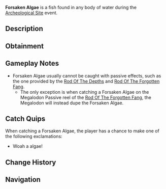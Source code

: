 {{FishInfobox
|image          = Forsaken Algae.png
|rarity         = Limited
|event          = Archeological Site
|sea            = First Sea
|location       = Regionless
|sublocation    = 
|sources        = Fishing Rod
|nopassive      = 1
|radar_location = 
|xp             = 20
|weather        = 
|time           = 
|season         = 
|bait           = 
|base_weight    = 5
|base_value     = 50
|weight_range   = 2.5
|base_chance    = 40
|base_resil     = 100
}}
'''Forsaken Algae''' is a {{Rarity|Limited}} fish found in any body of water during the [[Archeological Site]] event.

== Description ==
{{Description|The Barracuda's fearsome backbone.|Bestiary Entry}}

== Obtainment ==
{{Description|Forsaken Algae can be found in the desolate and abandoned areas of the Forsaken Depths, a place where few dare to venture...|Bestiary Hint}}
{{Fish Availability|
Forsaken Shores/Algae Hunt
|top_rods      = 
Krampus's Rod\346601.59\329242.91;
Magma Rod\336517.45\319663.81;
Plastic Rod\308194.3\292670.5;
Fast Rod\291728.74\371864.97;
Flimsy Rod\269150.45\437017.56;
Buddy Bond Rod\228791.1\326099.51;
Training Rod\232829.28\353508.62;
Fischer's Rod\256849.24\327415.7;
Astralhook Rod\233144.48\318359.88;
Ethereal Prism Rod\232671.46\266131.2;
No-Life Rod\232338.52\182210.14;
Seraphic Rod\230060.74\181492.83;
Trident Rod\224933.68\161124.63;
Free Spirit Rod\223261.9\159927.1;
Rod Of The Forgotten Fang\216842.75\165728.48;
Challenger's Rod\213253.87\166122.67;
Rod Of The Exalted One\202727.84\144918.35;
Zeus Rod\197812.41\154904.36;
Rod Of The Depths\197520.33\150982.58;
Verdant Shear Rod\196748.67\155302.57;
Blazebringer Rod\187783.36\146264.37;
Depthseeker Rod\180609.41\141690.97;
Avalanche Rod\179623.34\127391.55;
Volcanic Rod\174361.83\117653.46;
Steady Rod\91070.28\64648.43
|recommended   = Training Rod
}}

== Gameplay Notes ==
* Forsaken Algae usually cannot be caught with passive effects, such as the one provided by the [[Rod Of The Depths]] and [[Rod Of The Forgotten Fang]].
** The only exception is when catching a Forsaken Algae on the Megalodon Passive reel of the [[Rod Of The Forgotten Fang]], the Megalodon will instead dupe the Forsaken Algae.

== Catch Quips ==
When catching a Forsaken Algae, the player has a chance to make one of the following exclamations:
* Woah a algae!

== Change History ==
{{Change History|{{subst:Current Version}}}}

== Navigation ==
{{Fish Navbox|Archeological Site}}